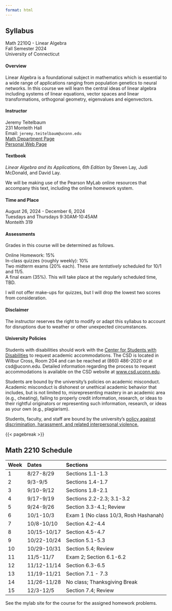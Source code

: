 ```yaml
---
format: html
---
```


## Syllabus 

| Math 2210Q - Linear Algebra
| Fall Semester 2024
| University of Connecticut

#### Overview

 Linear Algebra is a foundational subject in mathematics which is essential to a wide range of applications ranging from population genetics
to neural networks.  In this course we will learn the central ideas of linear
algebra including systems of linear equations, vector spaces and linear transformations, orthogonal geometry, eigenvalues and eigenvectors.

#### Instructor

| Jeremy Teitelbaum 
| 231 Monteith Hall 
| Email: `jeremy.teitelbaum@uconn.edu` 
| [Math Department Page](https://math.uconn.edu/teitelbaum)  
| [Personal Web Page](https://jeremy9959.net)

#### Textbook

*Linear Algebra and its Applications, 6th Edition* by Steven Lay, Judi McDonald, and David Lay.

We will be making use of the Pearson MyLab online resources that accompany this text, including the online homework system.

#### Time and Place

| August 26, 2024 - December 6, 2024 
| Tuesdays and Thursdays 9:30AM-10:45AM 
| Monteith 319

#### Assessments

Grades in this course will be determined as follows.

| Online Homework: 15%
| In-class quizzes (roughly weekly): 10%
| Two midterm exams (20% each).  These are *tentatively* scheduled for 10/1 and 11/5.
| A final exam (35%). This will take place at the regularly scheduled time, TBD.

I will not offer make-ups for quizzes, but I will drop the lowest two scores from consideration.

#### Disclaimer

The instructor reserves the right to modify or adapt this syllabus to account for disruptions due to weather or other unexpected circumstances.

#### University Policies

Students with disabilities should work with the [Center for
Students with Disabilities](https://csd.uconn.edu) to 
 request academic accommodations. The CSD is located in Wilbur Cross, Room 204 and
can be reached at (860) 486-2020 or at csd@uconn.edu.  Detailed
information regarding the process to request accommodations is
available on the CSD website at [www.csd.uconn.edu](https://csd.uconn.edu).  

Students are bound by the university's policies on academic misconduct.
Academic misconduct is dishonest or unethical academic behavior that includes, but is not limited to, misrepresenting mastery in an academic area (e.g., cheating), failing to properly credit information, research, or ideas to their rightful originators or representing such information, research, or ideas as your own (e.g., plagiarism).

Students, faculty, and staff are bound by the university's [policy against discrimination,
harassment, and related interpersonal violence.](https://policy.uconn.edu/2015/12/29/policy-against-discrimination-harassment-and-related-interpersonal-violence/)

{{< pagebreak >}}

## Math 2210 Schedule

|Week | Dates | Sections |
|:---|:---|:---|
|1|8/27-8/29|Sections 1.1-1.3|
|2|9/3-9/5|Sections 1.4-1.7|
|3|9/10-9/12|Sections 1.8-2.1|
|4|9/17-9/19|Sections 2.2-2.3; 3.1-3.2|
|5|9/24-9/26|Section 3.3-4.1; Review|
|6|10/1-10/3|Exam 1 (No class 10/3, Rosh Hashanah)|
|7|10/8-10/10|Section 4.2-4.4|
|8|10/15-10/17|Section 4.5-4.7|
|9|10/22-10/24|Section 5.1-5.3|
|10|10/29-10/31|Section 5.4; Review|
|11|11/5-11/7|Exam 2; Section 6.1-6.2|
|12|11/12-11/14|Section 6.3-6.5|
|13|11/19-11/21|Section 7.1 - 7.3|
|14|11/26-11/28|No class; Thanksgiving Break|
|15|12/3-12/5|Section 7.4; Review|

See the mylab site for the course for the assigned homework problems.
